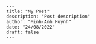     ---
    title: "My Post"
    description: "Post description"
    author: "Minh-Anh Huynh"
    date: "24/08/2022"
    draft: false
    ---
